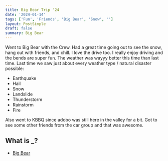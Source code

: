```yaml
---
title: Big Bear Trip '24
date: '2024-01-14'
tags: ['Fun', 'Friends', 'Big Bear', 'Snow', '']
layout: PostSimple
draft: false
summary: Big Bear
---
```


Went to Big Bear with the Crew.
Had a great time going out to see the snow, hang out with friends, and chill.
I love the drive too.
I really enjoy driving and the bends are super fun.
The weather was wayyy better this time than last time.
Last time we saw just about every weather type / natural disaster possible:

- Earthquake
- Hail
- Snow
- Landslide
- Thunderstorm
- Rainstorm
- Fire

Also went to KBBQ since adobo was still here in the valley for a bit.
Got to see some other friends from the car group and that was awesome.

## What is \_?

- [Big Bear](https://en.wikipedia.org/wiki/Big_Bear_Lake,_California)
